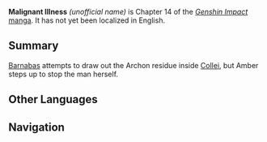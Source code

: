 {{Stub|Expand summary and add characters}}
{{Manga Infobox
|title      = Malignant Illness
|image      = Manga Chapter 14 Cover 1.png
|chapter    = 14
|characters = 
|prev       = Dual Recurrence
|next       = Conclusion
}}
{{Description|"The true path should be something that you choose yourself!" What will [[Amber]] decide to do against the arrogant and aggressive [[Fatui]]...?<!--Translated from Traditional Chinese description:「真正的道路應該由自己來選擇！」面對氣燄囂張的愚人眾，安柏的決定是……？-->}}
'''Malignant Illness''' ''(unofficial name)'' is Chapter 14 of the ''[[Genshin Impact]]'' [[manga]]. It has not yet been localized in English.

==Summary==
[[Barnabas]] attempts to draw out the Archon residue inside [[Collei]], but Amber steps up to stop the man herself.

==Other Languages==
{{Other Languages
|en      = 
|zhs     = 顽疾
|zhs_rm  = Wánjí
|zht     = 頑疾
|zht_rm  = Wánjí
|zh_tl   = Stubborn Disease
|ja      = 悪性の病
|ja_rm   = Akusei no Yamai{{Assumed}}
|ja_tl   = Malignant Disease
|ko      = {{tt|고질병|痼疾病}}
|ko_rm   = Gojilbyeong
|ko_tl   = Chronic Disease
|es      = <!--not yet localized-->
|es_tl   = 
|fr      = <!--not yet localized-->
|fr_tl   = 
|ru      = <!--not yet localized-->
|ru_tl   = 
|th      = <!--not yet localized-->
|th_rm   = 
|vi      = <!--not yet localized-->
|vi_tl   = 
|de      = <!--not yet localized-->
|de_tl   = 
|id      = <!--not yet localized-->
|id_tl   = 
|pt      = <!--not yet localized-->
|pt_tl   = 
}}

==Navigation==
{{Manga Navbox}}